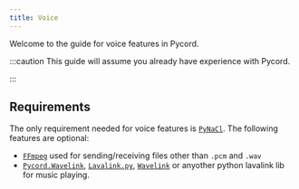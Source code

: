```yaml
---
title: Voice
---
```

Welcome to the guide for voice features in Pycord.


:::caution
  This guide will assume you already have experience with Pycord.

:::

## Requirements
The only requirement needed for voice features is [`PyNaCl`](https://pypi.org/project/PyNaCl/). The following features are optional:

  - [`FFmpeg`](https://ffmpeg.org) used for sending/receiving files other than `.pcm` and `.wav`
  - [`Pycord.Wavelink`](https://github.com/Pycord-Development/Pycord.Wavelink), [`Lavalink.py`](https://github.com/Devoxin/Lavalink.py), [`Wavelink`](https://github.com/PythonistaGuild/Wavelink) or anyother python lavalink lib for music playing.